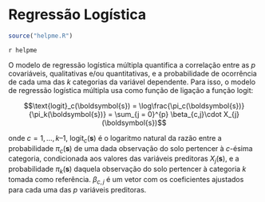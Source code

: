 <!-- # PARTE VI -- MODELAGEM DA VARIAÇÃO ESPACIAL (I) {-} -->

<!-- # O Componente Determinístico -->

<!-- # Regressão Linear -->

# Regressão Logística

```r
source("helpme.R")
```

`r helpme`

O modelo de regressão logística múltipla quantifica a correlação entre as $p$ covariáveis, qualitativas e/ou 
quantitativas, e a probabilidade de ocorrência de cada uma das $k$ categorias da variável dependente. Para 
isso, o modelo de regressão logística múltipla usa como função de ligação a função logit:

$$\text{logit}_c(\boldsymbol{s}) = \log\frac{\pi_c(\boldsymbol{s})}{\pi_k(\boldsymbol{s})} = \sum_{j = 0}^{p} \beta_{c,j}\cdot X_{j}(\boldsymbol{s})$$

onde $c = 1, \ldots, k – 1$, $\text{logit}_c(\boldsymbol{s})$ é o logaritmo natural da razão entre a
probabilidade $\pi_c(\boldsymbol{s})$ de uma dada observação do solo pertencer à $c$-ésima categoria, 
condicionada aos valores das variáveis preditoras $X_{j}(\boldsymbol{s})$, e a probabilidade 
$\pi_k(\boldsymbol{s})$ daquela observação do solo pertencer à categoria $k$ tomada como referência. 
$\beta_{c,j}$ é um vetor com os coeficientes ajustados para cada uma das $p$ variáveis preditoras.
